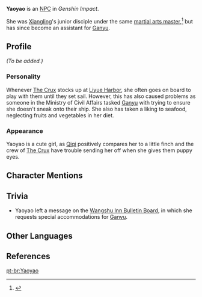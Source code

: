 {{Meta
<!-- Remove this template after adding the missing info -->
|missing_NPC_profile  = yes
}}
{{Character Infobox
|type         = NPC
|name         = Yaoyao
|region       = Liyue
}}
'''Yaoyao'''{{Lang|zh=瑶瑶|zh_rm=Yáoyao}} is an [[NPC]] in ''Genshin Impact''.

She was [[Xiangling]]'s junior disciple under the same [[Madame Ping|martial arts master]],<ref>{{Ref/Quest|One for the Foodies, Two for the Show}}</ref> but has since become an assistant for [[Ganyu]].

==Profile==
<!-- detailed story/lore information goes here -->
''(To be added.)''

===Personality===
Whenever [[The Crux]] stocks up at [[Liyue Harbor]], she often goes on board to play with them until they set sail. However, this has also caused problems as someone in the Ministry of Civil Affairs tasked [[Ganyu]] with trying to ensure she doesn't sneak onto their ship. She also has taken a liking to seafood, neglecting fruits and vegetables in her diet.

===Appearance===
Yaoyao is a cute girl, as [[Qiqi]] positively compares her to a little finch and the crew of [[The Crux]] have trouble sending her off when she gives them puppy eyes.

==Character Mentions==
{{Character Mentions}}

==Trivia==
* Yaoyao left a message on the [[Wangshu Inn Bulletin Board#Yaoyao's Message|Wangshu Inn Bulletin Board]], in which she requests special accommodations for [[Ganyu]].

==Other Languages==
{{Other Languages
|default_hidden = 1
|en       = Yaoyao
|zhs      = 瑶瑶
|zhs_rm   = Yáoyao
|zht      = 瑤瑤
|zht_rm   = Yáoyao
|ja       = ヨォーヨ
|ja_rm    = Yooyo
|ko       = 요요
|ko_rm    = 
|es       = Yaoyao
|fr       = Yaoyao
|ru       = Яо Яо
|th       = Yaoyao
|vi       = Yaoyao
|de       = Yaoyao
|id       = Yaoyao
|pt       = Yaoyao
}}

==References==
{{Reflist}}

[[pt-br:Yaoyao]]